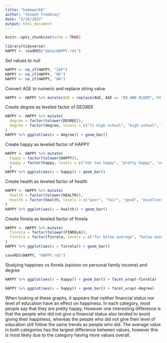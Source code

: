 ```yaml
---
title: "homework6"
author: "Joseph Trembley"
date: "2/28/2022"
output: html_document
---
```


```r
knitr::opts_chunk$set(echo = TRUE)
```

```r
library(tidyverse)
HAPPY <- readRDS("data/HAPPY.rds")
```

Set values to null

```r
HAPPY <- na_if(HAPPY, "IAP")
HAPPY <- na_if(HAPPY, "DK")
HAPPY <- na_if(HAPPY, "NA")
```

Convert AGE to numeric and replace string value

```r
HAPPY <- HAPPY %>% mutate(AGE = replace(AGE, AGE == "89 AND OLDER", 89), AGE = as.numeric(AGE))
```

Create degree as leveled factor of DEGREE

```r
HAPPY <- HAPPY %>% mutate(
  degree = factor(tolower(DEGREE)),
  degree = factor(degree, levels = c("lt high school", "high school", "junior college", "bachelor", "graduate school"))
)
HAPPY %>% ggplot(aes(x = degree)) + geom_bar()
```

Create happy as leveled factor of HAPPY

```r
HAPPY <- HAPPY %>% mutate(
  happy = factor(tolower(HAPPY)),
  happy = factor(happy, levels = c("not too happy", "pretty happy", "very happy"))
  )
HAPPY %>% ggplot(aes(x = happy)) + geom_bar()
```

Create health as leveled factor of health

```r
HAPPY <- HAPPY %>% mutate(
  health = factor(tolower(HEALTH)),
  health = factor(health, levels = c("poor", "fair", "good", "excellent"))
)
HAPPY %>% ggplot(aes(x = health)) + geom_bar()
```

Create finrela as leveled factor of finrela

```r
HAPPY <- HAPPY %>% mutate(
  finrela = factor(tolower(FINRELA)),
  finrela = factor(finrela, levels = c("far below average", "below average", "average", "above average", "far above average"))
)
HAPPY %>% ggplot(aes(x = finrela)) + geom_bar()
```

```r
saveRDS(HAPPY, "HAPPY.rds")
```

Studying happines vs finrela (opinion on personal family income) and degree

```r
HAPPY %>% ggplot(aes(x = happy)) + geom_bar() + facet_wrap(~finrela)
```

```r
HAPPY %>% ggplot(aes(x = happy)) + geom_bar() + facet_wrap(~degree)
```

When looking at these graphs, it appears that neither financial status nor level of education have an effect on happiness.  In each category, most people say that they are pretty happy.  However one interesting difference is that the people who did not give a financial status also tended to avoid giving their happiness, whereas the people who did not give their level of education still follow the same trends as people who did.  The average value in both categories has the largest difference between values, however this is most likely due to the category having more values overall.